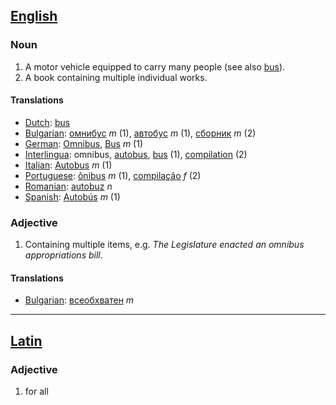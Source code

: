== [[English]] ==

=== Noun ===

# A motor vehicle equipped to carry many people (see also [[bus]]).
# A book containing multiple individual works.

====Translations====
*[[Dutch]]: [[bus]]
*[[Bulgarian]]: [[омнибус]] ''m'' (1), [[автобус]] ''m'' (1), [[сборник]] ''m'' (2)
*[[German]]: [[Omnibus]], [[Bus]] ''m'' (1)
*[[Interlingua]]: omnibus, [[autobus]], [[bus]] (1), [[compilation]] (2)
*[[Italian]]: [[Autobus]] ''m'' (1)
*[[Portuguese]]: [[ônibus]] ''m'' (1), [[compilação]] ''f'' (2)
*[[Romanian]]: [[autobuz]] ''n''
*[[Spanish]]: [[Autobús]] ''m'' (1)

=== Adjective ===

# Containing multiple items, e.g. ''The Legislature enacted an omnibus appropriations bill''.

====Translations====
*[[Bulgarian]]: [[всеобхватен]] ''m'' 

----

== [[Latin]] ==

=== Adjective ===
#for all